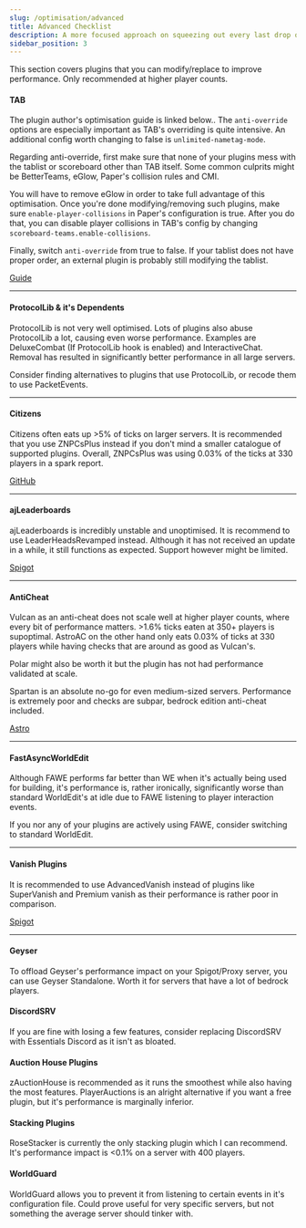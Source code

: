 ```yaml
---
slug: /optimisation/advanced
title: Advanced Checklist
description: A more focused approach on squeezing out every last drop of performance at scale. 
sidebar_position: 3
---
```


This section covers plugins that you can modify/replace to improve performance. Only recommended at higher player counts.

#### TAB
The plugin author's optimisation guide is linked below.. The `anti-override` options are especially important as TAB's overriding is quite intensive. An additional config worth changing to false is `unlimited-nametag-mode`.

Regarding anti-override, first make sure that none of your plugins mess with the tablist or scoreboard other than TAB itself. Some common culprits might be BetterTeams, eGlow, Paper's collision rules and CMI. 

You will have to remove eGlow in order to take full advantage of this optimisation. Once you're done modifying/removing such plugins, make sure `enable-player-collisions` in Paper's configuration is true. After you do that, you can disable player collisions in TAB's config by changing `scoreboard-teams.enable-collisions`.

Finally, switch `anti-override` from true to false. If your tablist does not have proper order, an external plugin is probably still modifying the tablist.
<div>
<a class="button button--outline button--primary" href="https://github.com/NEZNAMY/TAB/wiki/Optimizing-the-plugin">Guide</a>
</div>

---

#### ProtocolLib & it's Dependents
ProtocolLib is not very well optimised. Lots of plugins also abuse ProtocolLib a lot, causing even worse performance. Examples are DeluxeCombat (If ProtocolLib hook is enabled) and InteractiveChat. Removal has resulted in significantly better performance in all large servers.

Consider finding alternatives to plugins that use ProtocolLib, or recode them to use PacketEvents.

---

#### Citizens
Citizens often eats up >5% of ticks on larger servers. It is recommended that you use ZNPCsPlus instead if you don't mind a smaller catalogue of supported plugins. Overall, ZNPCsPlus was using 0.03% of the ticks at 330 players in a spark report.

<div>
<a class="button button--outline button--primary" href="https://github.com/Pyrbu/ZNPCsPlus/tree/2.X">GitHub</a>
</div>

---

#### ajLeaderboards
ajLeaderboards is incredibly unstable and unoptimised. It is recommend to use LeaderHeadsRevamped instead. Although it has not received an update in a while, it still functions as expected. Support however might be limited.

<div>
<a class="button button--outline button--primary" href="https://www.spigotmc.org/resources/leaderheads.2079/">Spigot</a>
</div>

---

#### AntiCheat
Vulcan as an anti-cheat does not scale well at higher player counts, where every bit of performance matters. >1.6% ticks eaten at 350+ players is supoptimal. AstroAC on the other hand only eats 0.03% of ticks at 330 players while having checks that are around as good as Vulcan's. 

Polar might also be worth it but the plugin has not had performance validated at scale.

Spartan is an absolute no-go for even medium-sized servers. Performance is extremely poor and checks are subpar, bedrock edition anti-cheat included.

<div>
<a class="button button--outline button--primary" href="https://astroac.cc/">Astro</a>
</div>

---

#### FastAsyncWorldEdit
Although FAWE performs far better than WE when it's actually being used for building, it's performance is, rather ironically, significantly worse than standard WorldEdit's at idle due to FAWE listening to player interaction events. 

If you nor any of your plugins are actively using FAWE, consider switching to standard WorldEdit.

---

#### Vanish Plugins
It is recommended to use AdvancedVanish instead of plugins like SuperVanish and Premium vanish as their performance is rather poor in comparison.

<div>
<a class="button button--outline button--primary" href="https://www.spigotmc.org/resources/advancedvanish.86036/">Spigot</a>
</div>

---

#### Geyser
To offload Geyser's performance impact on your Spigot/Proxy server, you can use Geyser Standalone. Worth it for servers that have a lot of bedrock players.

#### DiscordSRV
If you are fine with losing a few features, consider replacing DiscordSRV with Essentials Discord as it isn't as bloated.

#### Auction House Plugins
zAuctionHouse is recommended as it runs the smoothest while also having the most features. PlayerAuctions is an alright alternative if you want a free plugin, but it's performance is marginally inferior.

#### Stacking Plugins
RoseStacker is currently the only stacking plugin which I can recommend. It's performance impact is <0.1% on a server with 400 players.

#### WorldGuard
WorldGuard allows you to prevent it from listening to certain events in it's configuration file. Could prove useful for very specific servers, but not something the average server should tinker with.

